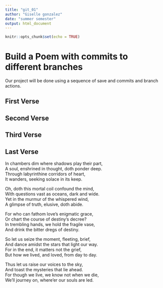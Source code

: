 ```yaml
---
title: "git_01"
author: "Giselle gonzalez"
date: "summer semester"
output: html_document
---
```


```r
knitr::opts_chunk$set(echo = TRUE)
```
# Build a Poem with commits to different branches
Our project will be done using a sequence of save and commits and branch actions.
<!-- Do not modify or change any text in "!--" bracketed areas such as this --- these are instructions to
you, if you change any of this the git program will notice it and compromise your git merging strategy !-->

## First Verse 
<!--Put the first five lines of a poem by Lewis Carrol in this section!-->

## Second Verse
<!--Put the first five lines of a poem by Robert Frost here!-->

## Third Verse
<!--Put the first two verses of The Walrus and the Carpenter here!-->

## Last Verse
<!--Put a short poem you created using chatGPT of 20 to 30 lines,here!-->

In chambers dim where shadows play their part,  
A soul, enshrined in thought, doth ponder deep.  
Through labyrinthine corridors of heart,  
It wanders, seeking solace in its keep.  

Oh, doth this mortal coil confound the mind,  
With questions vast as oceans, dark and wide.  
Yet in the murmur of the whispered wind,  
A glimpse of truth, elusive, doth abide.  

For who can fathom love's enigmatic grace,  
Or chart the course of destiny's decree?  
In trembling hands, we hold the fragile vase,  
And drink the bitter dregs of destiny.  

So let us seize the moment, fleeting, brief,  
And dance amidst the stars that light our way.  
For in the end, it matters not the grief,  
But how we lived, and loved, from day to day.  
 
Thus let us raise our voices to the sky,  
And toast the mysteries that lie ahead.  
For though we live, we know not when we die,  
We'll journey on, where'er our souls are led.  






